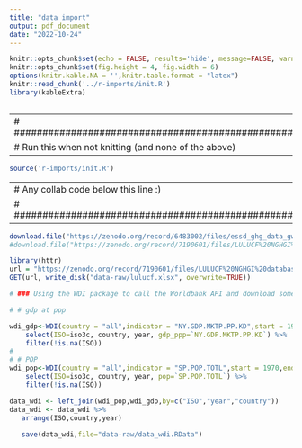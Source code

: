 ```yaml
---
title: "data import"
output: pdf_document
date: "2022-10-24"
---
```


```r
knitr::opts_chunk$set(echo = FALSE, results='hide', message=FALSE, warning=FALSE)
knitr::opts_chunk$set(fig.height = 4, fig.width = 6)
options(knitr.kable.NA = '',knitr.table.format = "latex")
knitr::read_chunk('../r-imports/init.R')
library(kableExtra)
```

```r
```


---
# ##################################################
# Run this when not knitting (and none of the above)
---

```r
source('r-imports/init.R')
```


---
# Any collab code below this line :)
# ##################################################
---





```r

download.file("https://zenodo.org/record/6483002/files/essd_ghg_data_gwp100.xlsx?download=1","data-raw/gwp100.xlsx")
#download.file("https://zenodo.org/record/7190601/files/LULUCF%20NGHGI%20database%20August%202022.xlsx?download=1","data-raw/lulucf.xlsx")

library(httr)
url = "https://zenodo.org/record/7190601/files/LULUCF%20NGHGI%20database%20August%202022.xlsx?download=1"
GET(url, write_disk("data-raw/lulucf.xlsx", overwrite=TRUE))

```


```r

# ### Using the WDI package to call the Worldbank API and download some indicators 

# # gdp at ppp 

wdi_gdp<-WDI(country = "all",indicator = "NY.GDP.MKTP.PP.KD",start = 1970,end = 2019,extra=TRUE,language = "en") %>%
    select(ISO=iso3c, country, year, gdp_ppp=`NY.GDP.MKTP.PP.KD`) %>%
    filter(!is.na(ISO))
# 
# # POP
wdi_pop<-WDI(country = "all",indicator = "SP.POP.TOTL",start = 1970,end = 2019,extra=TRUE,language = "en")%>%
    select(ISO=iso3c, country, year, pop=`SP.POP.TOTL`) %>%
    filter(!is.na(ISO))

data_wdi <- left_join(wdi_pop,wdi_gdp,by=c("ISO","year","country"))
data_wdi <- data_wdi %>% 
   arrange(ISO,country,year)
 
   save(data_wdi,file="data-raw/data_wdi.RData")
 
```


```r

```